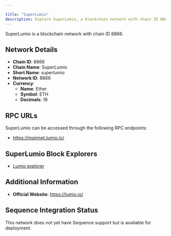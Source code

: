 ```yaml
---

title: "SuperLumio"
description: Explore SuperLumio, a blockchain network with chain ID 8866. Learn about its native currency, Ether, and how to interact with the network.
---
```




SuperLumio is a blockchain network with chain ID 8866.

## Network Details

- **Chain ID**: 8866
- **Chain Name**: SuperLumio
- **Short Name**: superlumio
- **Network ID**: 8866
- **Currency**: 
  - **Name**: Ether
  - **Symbol**: ETH
  - **Decimals**: 18

## RPC URLs

SuperLumio can be accessed through the following RPC endpoints:

- https://mainnet.lumio.io/

## SuperLumio Block Explorers

- [Lumio explorer](https://explorer.lumio.io)

## Additional Information

- **Official Website**: https://lumio.io/

## Sequence Integration Status

This network does not yet have Sequence support but is available for deployment.
